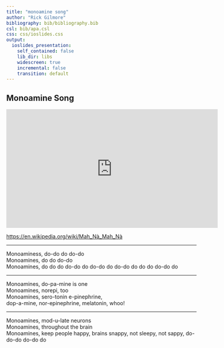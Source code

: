 ```yaml
---
title: "monoamine song"
author: "Rick Gilmore"
bibliography: bib/bibliography.bib
csl: bib/apa.csl
css: css/ioslides.css
output:
  ioslides_presentation:
    self_contained: false
    lib_dir: libs
    widescreen: true
    incremental: false
    transition: default
---
```


## Monoamine Song

<iframe width="560" height="315" src="https://www.youtube.com/embed/y5W60VwDkas" frameborder="0" allow="accelerometer; autoplay; encrypted-media; gyroscope; picture-in-picture" allowfullscreen></iframe>

<https://en.wikipedia.org/wiki/Mah_Nà_Mah_Nà>

---

Monoaminess, do-do do do-do</br>
Monoamines, do do do-do</br>
Monoamines, do do do do-do do do-do do do-do do do do do-do do

---

Monoamines, do-pa-mine is one</br>
Monoamines, norepi, too</br>
Monoamines, sero-tonin e-pinephrine, </br>
dop-a-mine, nor-epinephrine, melatonin, whoo!

---

Monoamines, mod-u-late neurons </br>
Monoamines, throughout the brain</br>
Monoamines, keep people happy, brains snappy, not sleepy, not sappy, do-do-do do-do do
